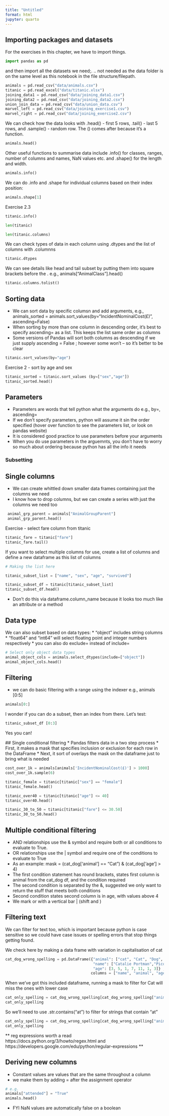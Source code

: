 ```yaml
---
title: "Untitled"
format: html
jupyter: quarto
---
```


## Importing packages and datasets
For the exercises in this chapter, we have to import things.
```python
import pandas as pd
```

and then import all the datasets we need;. .. not needed as the data folder is on the same level as this notebook in the file structure/filepath.
```python
animals = pd.read_csv("data/animals.csv")
titanic = pd.read_excel("data/titanic.xlsx")
joining_data1 = pd.read_csv("data/joining_data1.csv")
joining_data2 = pd.read_csv("data/joining_data2.csv")
union_join_data = pd.read_csv("data/union_data.csv")
marvel_left = pd.read_csv("data/joining_exercise1.csv")
marvel_right = pd.read_csv("data/joining_exercise2.csv")
```

We can check how the data looks with .head() - first 5 rows, .tail() - last 5 rows, and .sample() - random row. The () comes after because it's a function. 

```python
animals.head()
```

Other useful functions to summarise data include .info() for classes, ranges, number of columns and names, NaN values etc. and .shape() for the length and width. 

```python
animals.info()
```

We can do .info and .shape for individual columns based on their index position:
```python
animals.shape[1]
```

Exercise 2.3
```python
titanic.info()
```

```python
len(titanic)
```

```python
len(titanic.columns)
``` 

We can check types of data in each column using .dtypes and the list of columns with .columnns

```python
titanic.dtypes
``` 

We can see details like head and tail subset by putting them into square brackets before the . e.g.,
animals["AnimalClass"].head()

```python
titanic.columns.tolist()
```

## Sorting data
* We can sort data by specific columsn and add arguments, e.g.,
animals_sorted = animals.sort_values(by="IncidentNominalCost(£)", ascending=False)
* When sorting by more than one column in descending order, it's best to specify ascending= as a list. This keeps the list same order as columns
* Some versions of Pandas will sort both columns as descending if we just supply ascending = False ; however some won’t – so it’s better to be clear

```python
titanic.sort_values(by="age")

```

Exercise 2 - sort by age and sex
```python
titanic_sorted = titanic.sort_values (by=["sex","age"])
titanic_sorted.head()
```

## Parameters
* Parameters are words that tell python what the arguments do e.g., by=, ascending=
* If we don't specify parameters, python will assume it sin the order specified (hover over function to see the parameters list, or look on pandas website)
* It is considered good practice to use parameters before your arguments
* When you do use parameters in the arguemnts, you don't have to worry so much about ordering because python has all the info it needs

### Subsetting 
## Single columns
* We can create whittled down smaller data frames containing just the columns we need
* I know how to drop columns, but we can create a series with just the columns we need too

```python
 animal_grp_parent = animals["AnimalGroupParent"]
 animal_grp_parent.head()
```


Exercise - select fare column from titanic
```python
titanic_fare = titanic["fare"]
titanic_fare.tail()
```

If you want to select multiple columns for use, create a list of columns and define a new dataframe as this list of columns

```python

# Making the list here
```



```python
titanic_subset_list = ["name", "sex", "age", "survived"]

```


```python
titanic_subset_df = titanic[titanic_subset_list]
titanic_subset_df.head()
```

* Don't do this via dataframe.column_name because it looks too much like an attribute or a method 

## Data type
We can also subset based on data types:
* "object" includes string columns
* "float64" and "int64" will select floating point and integer numbers respectively
* you can also do exclude= instead of include=

```python
# Select only object data types
animal_object_cols = animals.select_dtypes(include=["object"])
animal_object_cols.head()
```

## Filtering
* we can do basic filtering with a range using the indexer e.g., animals [0:5]

```python
animals[0:]
```

I wonder if you can do a subset, then an index from there. Let's test:
```python
titanic_subset_df [0:3]
```

Yes you can! 

 ## Single conditional filtering
 * Pandas filters data in a two step process
 * First, it makes a mask that specifies inclusion or exclusion for each row in the DataFrame
 * Next, it sort of overlays the mask on the dataframe just to bring what is needed


```python
cost_over_1k = animals[animals['IncidentNominalCost(£)'] > 1000]
cost_over_1k.sample(6)
```

```python
titanic_female = titanic[titanic["sex"] == "female"]
titanic_female.head()

```

```python
titanic_over40 = titanic[titanic["age"] <= 40]
titanic_over40.head()
```


```python
titanic_30_to_50 = titanic[titanic["fare"] <= 30.50]
titanic_30_to_50.head()
```

## Multiple conditional filtering
* AND relationships use the & symbol and require both or all conditions to evaluate to True.
* OR relationships use the | symbol  and require one of the conditions to evaluate to True
* As an example: mask = (cat_dog['animal'] == "Cat") & (cat_dog['age'] > 4)
* The first condition statement has round brackets, states first column is animal from the cat_dog df, and the condition required
* The second condition is separated by the &, suggested we only want to return the stuff that meets both conditions
* Second condition states second column is in age, with values above 4
* We mark or with a vertical bar | (shift and \)

## Filtering text
We can filter for text too, which is important because python is case sensitive so we could have case issues or spelling errors that stop things getting found.

We check here by making a data frame with variation in capitalisation of cat

```python
cat_dog_wrong_spelling = pd.DataFrame({"animal": ["cat", "Cat", "Dog", "cat", "Dog", "Rat", "Bat"] , 
                                       "name": ["Catalie Portman","Pico de Gato", "Chewbarka", "Sir Isaac Mewton", "K9", "Roland", "Vlad"],
                                       "age": [3, 5, 1, 7, 11, 1, 3]} , 
                                      columns = ["name", "animal", "age"])

```

When we've got this included dataframe, running a mask to filter for Cat will miss the ones with lower case

```python
cat_only_spelling = cat_dog_wrong_spelling[cat_dog_wrong_spelling["animal"] == "Cat"]
cat_only_spelling
```

So we'll need to use .str.contains("at") to filter for strings that contain "at"
```python
cat_only_spelling = cat_dog_wrong_spelling[cat_dog_wrong_spelling["animal"].str.contains("at")]
cat_only_spelling
```

** reg expressions worth a read https://docs.python.org/3/howto/regex.html and https://developers.google.com/edu/python/regular-expressions
**

## Deriving new columns
* Constant values are values that are the same throughout a column
* we make them by adding = after the assignment operator
```python
# e.g.
animals["attended"] = "True"
animals.head()
```
* FYI NaN values are automatically false on a boolean
